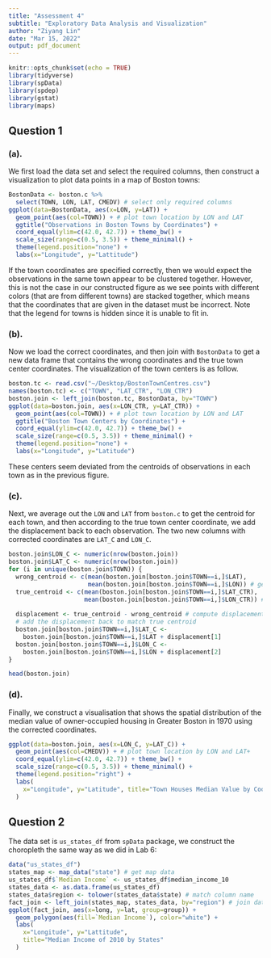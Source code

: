 ```yaml
---
title: "Assessment 4"
subtitle: "Exploratory Data Analysis and Visualization"
author: "Ziyang Lin"
date: "Mar 15, 2022"
output: pdf_document
---
```


```r
knitr::opts_chunk$set(echo = TRUE)
library(tidyverse)
library(spData)
library(spdep)
library(gstat)
library(maps)
```

## Question 1

### (a).

We first load the data set and select the required columns, then construct a visualization to plot data points in a map of Boston towns:

```r
BostonData <- boston.c %>%
  select(TOWN, LON, LAT, CMEDV) # select only required columns
ggplot(data=BostonData, aes(x=LON, y=LAT)) +
  geom_point(aes(col=TOWN)) + # plot town location by LON and LAT
  ggtitle("Observations in Boston Towns by Coordinates") + 
  coord_equal(ylim=c(42.0, 42.7)) + theme_bw() + 
  scale_size(range=c(0.5, 3.5)) + theme_minimal() + 
  theme(legend.position="none") + 
  labs(x="Longitude", y="Lattitude")
```

If the town coordinates are specified correctly, then we would expect the observations in the same town appear to be clustered together. However, this is not the case in our constructed figure as we see points with different colors (that are from different towns) are stacked together, which means that the coordinates that are given in the dataset must be incorrect. Note that the legend for towns is hidden since it is unable to fit in.

### (b).

Now we load the correct coordinates, and then join with `BostonData` to get a new data frame that contains the wrong coordinates and the true town center coordinates. The visualization of the town centers is as follow.

```r
boston.tc <- read.csv("~/Desktop/BostonTownCentres.csv")
names(boston.tc) <- c("TOWN", "LAT_CTR", "LON_CTR")
boston.join <- left_join(boston.tc, BostonData, by="TOWN")
ggplot(data=boston.join, aes(x=LON_CTR, y=LAT_CTR)) +
  geom_point(aes(col=TOWN)) + # plot town location by LON and LAT
  ggtitle("Boston Town Centers by Coordinates") + 
  coord_equal(ylim=c(42.0, 42.7)) + theme_bw() + 
  scale_size(range=c(0.5, 3.5)) + theme_minimal() + 
  theme(legend.position="none") + 
  labs(x="Longitude", y="Latitude")
```

These centers seem deviated from the centroids of observations in each town as in the previous figure.

### (c).

Next, we average out the `LON` and `LAT` from `boston.c` to get the centroid for each town, and then according to the true town center coordinate, we add the displacement back to each observation. The two new columns with corrected coordinates are `LAT_C` and `LON_C`.

```r
boston.join$LON_C <- numeric(nrow(boston.join))
boston.join$LAT_C <- numeric(nrow(boston.join))
for (i in unique(boston.join$TOWN)) {
  wrong_centroid <- c(mean(boston.join[boston.join$TOWN==i,]$LAT), 
                      mean(boston.join[boston.join$TOWN==i,]$LON)) # get mean of lon and lat
  true_centroid <- c(mean(boston.join[boston.join$TOWN==i,]$LAT_CTR), 
                     mean(boston.join[boston.join$TOWN==i,]$LON_CTR)) # get true town centers
  
  displacement <- true_centroid - wrong_centroid # compute displacement
  # add the displacement back to match true centroid
  boston.join[boston.join$TOWN==i,]$LAT_C <- 
    boston.join[boston.join$TOWN==i,]$LAT + displacement[1]
  boston.join[boston.join$TOWN==i,]$LON_C <- 
    boston.join[boston.join$TOWN==i,]$LON + displacement[2]
}

head(boston.join)
```

### (d).

Finally, we construct a visualisation that shows the spatial distribution of the median value of owner-occupied housing in Greater Boston in 1970 using the corrected coordinates.

```r
ggplot(data=boston.join, aes(x=LON_C, y=LAT_C)) +
  geom_point(aes(col=CMEDV)) + # plot town location by LON and LAT+ 
  coord_equal(ylim=c(42.0, 42.7)) + theme_bw() + 
  scale_size(range=c(0.5, 3.5)) + theme_minimal() + 
  theme(legend.position="right") + 
  labs(
    x="Longitude", y="Latitude", title="Town Houses Median Value by Coordinates"
  )
```


\newpage


## Question 2

The data set is `us_states_df` from `spData` package, we construct the choropleth the same way as we did in Lab 6:

```r
data("us_states_df")
states_map <- map_data("state") # get map data
us_states_df$`Median Income` <- us_states_df$median_income_10
states_data <- as.data.frame(us_states_df)
states_data$region <- tolower(states_data$state) # match column name
fact_join <- left_join(states_map, states_data, by="region") # join data set for a single plot
ggplot(fact_join, aes(x=long, y=lat, group=group)) + 
  geom_polygon(aes(fill=`Median Income`), color="white") + 
  labs(
    x="Longitude", y="Lattitude", 
    title="Median Income of 2010 by States"
  )
```